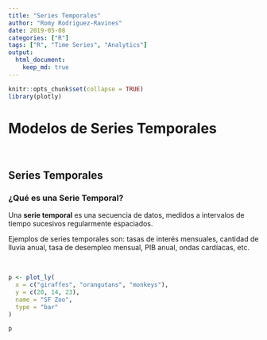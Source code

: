 ```yaml
---
title: "Series Temporales"
author: "Romy Rodriguez-Ravines"
date: 2019-05-08
categories: ["R"]
tags: ["R", "Time Series", "Analytics"]
output: 
  html_document: 
    keep_md: true
---
```


```r
knitr::opts_chunk$set(collapse = TRUE)
library(plotly)
```

# Modelos de Series Temporales

<br>

## Series Temporales

### ¿Qué es una Serie Temporal?

Una **serie temporal** es una secuencia de datos, medidos a intervalos de tiempo sucesivos regularmente espaciados.

Ejemplos de series temporales son: tasas de interés mensuales, cantidad de lluvia anual, tasa de desempleo mensual, PIB anual, ondas cardíacas, etc.

<br>

```r

p <- plot_ly(
  x = c("giraffes", "orangutans", "monkeys"),
  y = c(20, 14, 23),
  name = "SF Zoo",
  type = "bar"
)

p

```


